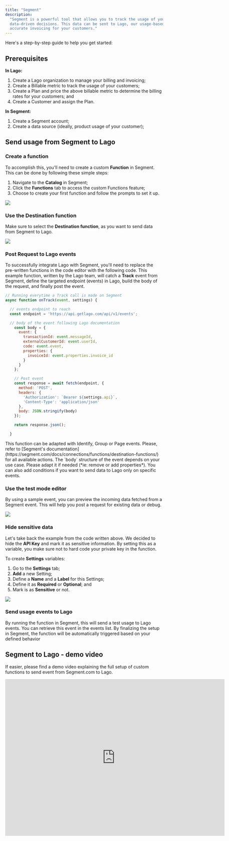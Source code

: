 ```yaml
---
title: "Segment"
description:
  "Segment is a powerful tool that allows you to track the usage of your customers, providing valuable insights that can help you make 
  data-driven decisions. This data can be sent to Lago, our usage-based billing platform, to automate your billing process and ensure 
  accurate invoicing for your customers."
---
```


Here's a step-by-step guide to help you get started:

## Prerequisites

**In Lago:**
1. Create a Lago organization to manage your billing and invoicing;
2. Create a Billable metric to track the usage of your customers;
3. Create a Plan and price the above billable metric to determine the billing rates for your customers; and
4. Create a Customer and assign the Plan.

**In Segment:**
1. Create a Segment account;
2. Create a data source (ideally, product usage of your customer);

## Send usage from Segment to Lago

### Create a function

To accomplish this, you'll need to create a custom **Function** in Segment. This can be done by following these simple steps:
1. Navigate to the **Catalog** in Segment;
2. Click the **Functions** tab to access the custom Functions feature;
3. Choose to create your first function and follow the prompts to set it up.

<Frame caption="Segment Functions">
  <img src="/integrations/usage/images/segment-catalog-1a7de549eb06d94a6a8ce92565e957a8.png" />
</Frame>

### Use the Destination function

Make sure to select the **Destination function**, as you want to send data from Segment to Lago.

<Frame caption="Destinations function">
  <img src="/integrations/usage/images/destination-function-segment-6131770a6f0e5b7c8e7bf694ca6339b3.png" />
</Frame>

### Post Request to Lago events

To successfully integrate Lago with Segment, you'll need to replace the pre-written functions in the code editor with the following code. This example function, written by the Lago team, will catch a **Track** event from Segment, define the targeted endpoint (events) in Lago, build the body of the request, and finally post the event.

```javascript
// Running everytime a Track call is made on Segment
async function onTrack(event, settings) {

  // events endpoint to reach
  const endpoint = 'https://api.getlago.com/api/v1/events';

  // body of the event following Lago documentation
    const body = {
      event: {
        transactionId: event.messageId,
        externalCustomerId: event.userId,
        code: event.event,
        properties: {
          invoiceId: event.properties.invoice_id
        }
      }
    };

    // Post event
    const response = await fetch(endpoint, {
      method: 'POST',
      headers: {
        'Authorization': `Bearer ${settings.api}`,
        'Content-Type': 'application/json'
      },
      body: JSON.stringify(body)
    });

    return response.json();

  }
```

<Info>
This function can be adapted with Identify, Group or Page events. Please, refer to [Segment's documentation](https://segment.com/docs/connections/functions/destination-functions/) for all available actions.
</Info>

<Info>
The `body` structure of the event depends on your use case. Please adapt it if needed (*ie: remove or add properties*). You can also add conditions if you want to send data to Lago only on specific events.
</Info>

### Use the test mode editor

By using a sample event, you can preview the incoming data fetched from a Segment event. This will help you post a request for existing data or debug.

<Frame caption="Segment Sample Events">
  <img src="/integrations/usage/images/test-mode-segment-747eee5ec2ff46a349064e3dbbf4a758.png" />
</Frame>

### Hide sensitive data

Let's take back the example from the code written above. We decided to hide the **API Key** and mark it as sensitive information. By setting this as a variable, you make sure not to hard code your private key in the function.

To create **Settings** variables: 
1. Go to the **Settings** tab;
2. **Add** a new Setting;
3. Define a **Name** and a **Label** for this Settings;
4. Define it as **Required** or **Optional**; and
5. Mark is as **Sensitive** or not.


<Frame caption="Hide sensitive data with settings variables">
  <img src="/integrations/usage/images/segment-settings-variable-c19b5f3de23eec11ffe475e8272dc5ff.png" />
</Frame>

### Send usage events to Lago

By running the function in Segment, this will send a test usage to Lago events. You can retrieve this event in the events list. By finalizing the setup in Segment, the function will be automatically triggered based on your defined behavior

## Segment to Lago - demo video

If easier, please find a demo video explaining the full setup of custom functions to send event from Segment.com to Lago.

<iframe width="700" height="500" src="https://www.youtube.com/embed/lyJmdh47JTE" title="YouTube video player" frameborder="0" allow="accelerometer; autoplay; clipboard-write; encrypted-media; gyroscope; picture-in-picture; web-share" allowfullscreen></iframe>